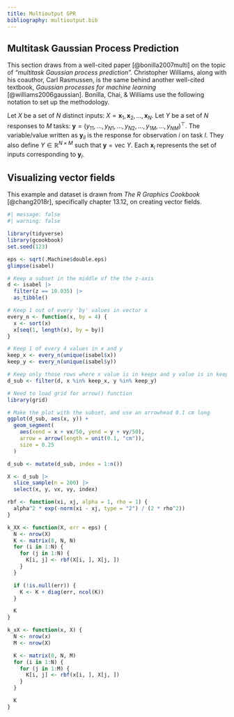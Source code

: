 ```yaml
---
title: Multioutput GPR
bibliography: multioutput.bib
---
```


<!--
- https://proceedings.neurips.cc/paper_files/paper/2007/file/66368270ffd51418ec58bd793f2d9b1b-Paper.pdf
- https://ruglio.github.io/Web/blog/dkl/s2/

- Liu, Cai, and Ong (2018) https://www.sciencedirect.com/science/article/abs/pii/S0950705117306123

> Existing MOGPs can in general be classified into two categories: (1) symmetric MOGPs and (2) asymmetric MOGPs. Symmetric MOGPs use a symmetric dependency structure to capture the output correlations and approximate the T outputs simultaneously. Therefore, these MOGPs usually have an integrated modeling process, i.e., fusing all the information in an entire covariance matrix, which leads to bidirectional information transfer between the outputs. **Typically, the symmetric MOGPs attempt to improve the predictions of all the outputs in symmetric scenarios, where the outputs are of equal importance and have roughly equivalent training information.**

They use the following notation.

Training data, $\mathcal{D} = \{X, \mathbf{y}\}$:
$$
\begin{align*}
X &= \{ \mathbf{x}_{t,i} | t = 1, \dots, T; i = 1, \dots, n_t \} \in \mathbb{R}^{N \times d} \\
\mathbf{y} &= \{ y_{t,i} = y_t(\mathbf{x}_{t,i}) | t = 1, \dots, T; i = 1, \dots, n_t \} \in 
\end{align*}
$$

- $N = \sum.{t = 1}^T n_t$

- $X_t = \{ x_{t,1}, \dots, x_{t, n_t} \}^\top$ is the training data corresponding to output $f_t$

-->

## Multitask Gaussian Process Prediction

This section draws from a well-cited paper [@bonilla2007multi] on the topic of *"multitask Gaussian process prediction".* Christopher Williams, along with his coauthor, Carl Rasmussen, is the same behind another well-cited textbook, *Gaussian processes for machine learning* [@williams2006gaussian]. Bonilla, Chai, & Williams use the following notation to set up the methodology.

Let $X$ be a set of $N$ distinct inputs: $X = \mathbf{x}_1, \mathbf{x}_2, \dots, \mathbf{x}_N$. Let $Y$ be a set of $N$ responses to $M$ tasks: $\mathbf{y} = (y_{11}, \dots, y_{N1}, \dots, y_{N2}, \dots, y_{1M}, \dots, y_{NM} )^\top$. The variable/value written as $\mathbf{y}_{il}$ is the response for observation $i$ on task $l$. They also define $Y \in \mathbb{R}^{N \times M}$ such that $\mathbf{y} = \text{vec}\ Y$. Each $\mathbf{x}_i$ represents the set of inputs corresponding to $\mathbf{y}_i$.

## Visualizing vector fields

This example and dataset is drawn from *The R Graphics Cookbook* [@chang2018r], specifically chapter 13.12, on creating vector fields.

```r
#| message: false
#| warning: false

library(tidyverse)
library(gcookbook)
set.seed(123)

eps <- sqrt(.Machine$double.eps)
glimpse(isabel)
```

```r
# Keep a subset in the middle of the the z-axis
d <- isabel |>
  filter(z == 10.035) |>
  as_tibble()

# Keep 1 out of every 'by' values in vector x
every_n <- function(x, by = 4) {
  x <- sort(x)
  x[seq(1, length(x), by = by)]
}

# Keep 1 of every 4 values in x and y
keep_x <- every_n(unique(isabel$x))
keep_y <- every_n(unique(isabel$y))

# Keep only those rows where x value is in keepx and y value is in keepy
d_sub <- filter(d, x %in% keep_x, y %in% keep_y)
```

```r
# Need to load grid for arrow() function
library(grid)

# Make the plot with the subset, and use an arrowhead 0.1 cm long
ggplot(d_sub, aes(x, y)) +
  geom_segment(
    aes(xend = x + vx/50, yend = y + vy/50),
    arrow = arrow(length = unit(0.1, "cm")),
    size = 0.25
  )
```

```r
d_sub <- mutate(d_sub, index = 1:n())

X <- d_sub |>
  slice_sample(n = 200) |>
  select(x, y, vx, vy, index)
```

```r
rbf <- function(xi, xj, alpha = 1, rho = 1) {
  alpha^2 * exp(-norm(xi - xj, type = "2") / (2 * rho^2))
}

k_XX <- function(X, err = eps) {
  N <- nrow(X)
  K <- matrix(0, N, N)
  for (i in 1:N) {
    for (j in 1:N) {
      K[i, j] <- rbf(X[i, ], X[j, ])
    }
  }

  if (!is.null(err)) {
    K <- K + diag(err, ncol(K))
  }

  K
}

k_xX <- function(x, X) {
  N <- nrow(x)
  M <- nrow(X)

  K <- matrix(0, N, M)
  for (i in 1:N) {
    for (j in 1:M) {
      K[i, j] <- rbf(x[i, ], X[j, ])
    }
  }

  K
}
```
